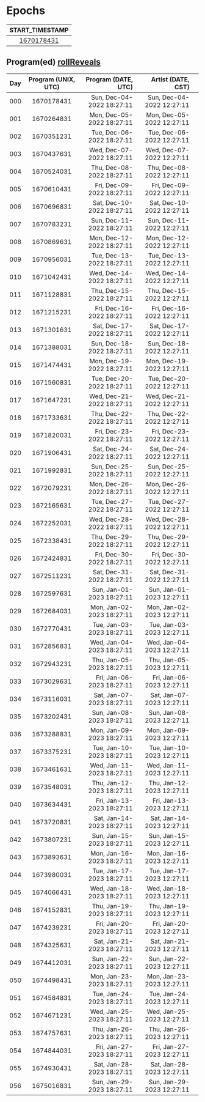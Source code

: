 # Epochs


| START_TIMESTAMP |
|:---------------:|
| [1670178431][] | 


## Program(ed)   [rollReveals]

| Day | Program (UNIX, UTC) | Program (DATE, UTC) |  Artist (DATE, CST) |   |
|:---:|:-------------------:|--------------------:|--------------------:|:-:|
| 000 | 1670178431 | Sun, Dec-04-2022 18:27:11 | Sun, Dec-04-2022 12:27:11 |   |
| 001 | 1670264831 | Mon, Dec-05-2022 18:27:11 | Mon, Dec-05-2022 12:27:11 |   |
| 002 | 1670351231 | Tue, Dec-06-2022 18:27:11 | Tue, Dec-06-2022 12:27:11 |   |
| 003 | 1670437631 | Wed, Dec-07-2022 18:27:11 | Wed, Dec-07-2022 12:27:11 |   |
| 004 | 1670524031 | Thu, Dec-08-2022 18:27:11 | Thu, Dec-08-2022 12:27:11 |   |
| 005 | 1670610431 | Fri, Dec-09-2022 18:27:11 | Fri, Dec-09-2022 12:27:11 |   |
| 006 | 1670696831 | Sat, Dec-10-2022 18:27:11 | Sat, Dec-10-2022 12:27:11 |   |
| 007 | 1670783231 | Sun, Dec-11-2022 18:27:11 | Sun, Dec-11-2022 12:27:11 |   |
| 008 | 1670869631 | Mon, Dec-12-2022 18:27:11 | Mon, Dec-12-2022 12:27:11 |   |
| 009 | 1670956031 | Tue, Dec-13-2022 18:27:11 | Tue, Dec-13-2022 12:27:11 |   |
| 010 | 1671042431 | Wed, Dec-14-2022 18:27:11 | Wed, Dec-14-2022 12:27:11 |   |
| 011 | 1671128831 | Thu, Dec-15-2022 18:27:11 | Thu, Dec-15-2022 12:27:11 |   |
| 012 | 1671215231 | Fri, Dec-16-2022 18:27:11 | Fri, Dec-16-2022 12:27:11 |   |
| 013 | 1671301631 | Sat, Dec-17-2022 18:27:11 | Sat, Dec-17-2022 12:27:11 |   |
| 014 | 1671388031 | Sun, Dec-18-2022 18:27:11 | Sun, Dec-18-2022 12:27:11 |   |
| 015 | 1671474431 | Mon, Dec-19-2022 18:27:11 | Mon, Dec-19-2022 12:27:11 |   |
| 016 | 1671560831 | Tue, Dec-20-2022 18:27:11 | Tue, Dec-20-2022 12:27:11 |   |
| 017 | 1671647231 | Wed, Dec-21-2022 18:27:11 | Wed, Dec-21-2022 12:27:11 |   |
| 018 | 1671733631 | Thu, Dec-22-2022 18:27:11 | Thu, Dec-22-2022 12:27:11 |   |
| 019 | 1671820031 | Fri, Dec-23-2022 18:27:11 | Fri, Dec-23-2022 12:27:11 |   |
| 020 | 1671906431 | Sat, Dec-24-2022 18:27:11 | Sat, Dec-24-2022 12:27:11 |   |
| 021 | 1671992831 | Sun, Dec-25-2022 18:27:11 | Sun, Dec-25-2022 12:27:11 |   |
| 022 | 1672079231 | Mon, Dec-26-2022 18:27:11 | Mon, Dec-26-2022 12:27:11 |   |
| 023 | 1672165631 | Tue, Dec-27-2022 18:27:11 | Tue, Dec-27-2022 12:27:11 |   |
| 024 | 1672252031 | Wed, Dec-28-2022 18:27:11 | Wed, Dec-28-2022 12:27:11 |   |
| 025 | 1672338431 | Thu, Dec-29-2022 18:27:11 | Thu, Dec-29-2022 12:27:11 |   |
| 026 | 1672424831 | Fri, Dec-30-2022 18:27:11 | Fri, Dec-30-2022 12:27:11 |   |
| 027 | 1672511231 | Sat, Dec-31-2022 18:27:11 | Sat, Dec-31-2022 12:27:11 |   |
| 028 | 1672597631 | Sun, Jan-01-2023 18:27:11 | Sun, Jan-01-2023 12:27:11 |   |
| 029 | 1672684031 | Mon, Jan-02-2023 18:27:11 | Mon, Jan-02-2023 12:27:11 |   |
| 030 | 1672770431 | Tue, Jan-03-2023 18:27:11 | Tue, Jan-03-2023 12:27:11 |   |
| 031 | 1672856831 | Wed, Jan-04-2023 18:27:11 | Wed, Jan-04-2023 12:27:11 |   |
| 032 | 1672943231 | Thu, Jan-05-2023 18:27:11 | Thu, Jan-05-2023 12:27:11 |   |
| 033 | 1673029631 | Fri, Jan-06-2023 18:27:11 | Fri, Jan-06-2023 12:27:11 |   |
| 034 | 1673116031 | Sat, Jan-07-2023 18:27:11 | Sat, Jan-07-2023 12:27:11 |   |
| 035 | 1673202431 | Sun, Jan-08-2023 18:27:11 | Sun, Jan-08-2023 12:27:11 |   |
| 036 | 1673288831 | Mon, Jan-09-2023 18:27:11 | Mon, Jan-09-2023 12:27:11 |   |
| 037 | 1673375231 | Tue, Jan-10-2023 18:27:11 | Tue, Jan-10-2023 12:27:11 |   |
| 038 | 1673461631 | Wed, Jan-11-2023 18:27:11 | Wed, Jan-11-2023 12:27:11 |   |
| 039 | 1673548031 | Thu, Jan-12-2023 18:27:11 | Thu, Jan-12-2023 12:27:11 |   |
| 040 | 1673634431 | Fri, Jan-13-2023 18:27:11 | Fri, Jan-13-2023 12:27:11 |   |
| 041 | 1673720831 | Sat, Jan-14-2023 18:27:11 | Sat, Jan-14-2023 12:27:11 |   |
| 042 | 1673807231 | Sun, Jan-15-2023 18:27:11 | Sun, Jan-15-2023 12:27:11 |   |
| 043 | 1673893631 | Mon, Jan-16-2023 18:27:11 | Mon, Jan-16-2023 12:27:11 |   |
| 044 | 1673980031 | Tue, Jan-17-2023 18:27:11 | Tue, Jan-17-2023 12:27:11 |   |
| 045 | 1674066431 | Wed, Jan-18-2023 18:27:11 | Wed, Jan-18-2023 12:27:11 |   |
| 046 | 1674152831 | Thu, Jan-19-2023 18:27:11 | Thu, Jan-19-2023 12:27:11 |   |
| 047 | 1674239231 | Fri, Jan-20-2023 18:27:11 | Fri, Jan-20-2023 12:27:11 |   |
| 048 | 1674325631 | Sat, Jan-21-2023 18:27:11 | Sat, Jan-21-2023 12:27:11 |   |
| 049 | 1674412031 | Sun, Jan-22-2023 18:27:11 | Sun, Jan-22-2023 12:27:11 |   |
| 050 | 1674498431 | Mon, Jan-23-2023 18:27:11 | Mon, Jan-23-2023 12:27:11 |   |
| 051 | 1674584831 | Tue, Jan-24-2023 18:27:11 | Tue, Jan-24-2023 12:27:11 |   |
| 052 | 1674671231 | Wed, Jan-25-2023 18:27:11 | Wed, Jan-25-2023 12:27:11 |   |
| 053 | 1674757631 | Thu, Jan-26-2023 18:27:11 | Thu, Jan-26-2023 12:27:11 |   |
| 054 | 1674844031 | Fri, Jan-27-2023 18:27:11 | Fri, Jan-27-2023 12:27:11 |   |
| 055 | 1674930431 | Sat, Jan-28-2023 18:27:11 | Sat, Jan-28-2023 12:27:11 |   |
| 056 | 1675016831 | Sun, Jan-29-2023 18:27:11 | Sun, Jan-29-2023 12:27:11 |   |



[rollReveals]: https://etherscan.io/address/0xaa9fd543b3a5dc0367f86bc480e6ddf4f96c402f
[1670178431]: https://etherscan.io/address/0x45cac57e2d37e751ebc3876f51ad66f315c2fa4a#readContract#F3


[❓]: https://www.pigeons.monster/variants#0-unrevealed
[🧟‍♀️]: https://www.pigeons.monster/variants#1-brainwash-victim
[⚡️]: https://www.pigeons.monster/variants#2-curb-value
[🌶]: https://www.pigeons.monster/variants#3-detox
[🔫]: https://www.pigeons.monster/variants#4-galaxy-blaster
[👽]: https://www.pigeons.monster/variants#5-hello-my-name-is
[📿]: https://www.pigeons.monster/variants#6-holy-rosary
[👑]: https://www.pigeons.monster/variants#7-king-baby
[🦌]: https://www.pigeons.monster/variants#8-moose-sighting
[💸]: https://www.pigeons.monster/variants#9-pay-me
[🕊]: https://www.pigeons.monster/variants#10-rest-in-peace
[🌍]: https://www.pigeons.monster/variants#11-unfuck-the-world
[🗽]: https://www.pigeons.monster/variants#12-zoo-york
[.]: https://www.pigeons.monster/variants#0-unrevealed